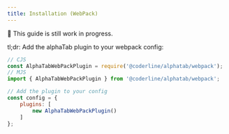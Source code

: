 ```yaml
---
title: Installation (WebPack)
---
```


🚧 This guide is still work in progress. 

tl;dr: Add the alphaTab plugin to your webpack config: 

```js
// CJS
const AlphaTabWebPackPlugin = require('@coderline/alphatab/webpack');
// MJS
import { AlphaTabWebPackPlugin } from '@coderline/alphatab/webpack';

// Add the plugin to your config
const config = {
    plugins: [
        new AlphaTabWebPackPlugin()
    ]
};
```
